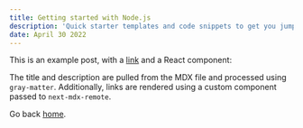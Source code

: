 ```yaml
---
title: Getting started with Node.js
description: 'Quick starter templates and code snippets to get you jump started'
date: April 30 2022
---
```


This is an example post, with a [link](https://nextjs.org) and a React component:

The title and description are pulled from the MDX file and processed using `gray-matter`. Additionally, links are rendered using a custom component passed to `next-mdx-remote`.

Go back [home](/).
